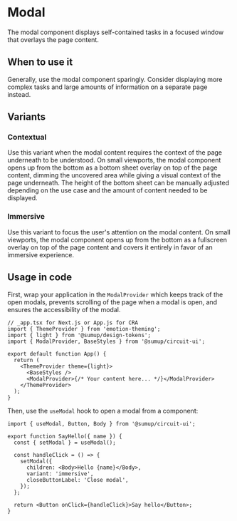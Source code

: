 
<Meta of={Stories} />

# Modal

<Status variant="stable" />

The modal component displays self-contained tasks in a focused window that overlays the page content.

<Story of={Stories.Base} />
<Props />

## When to use it

Generally, use the modal component sparingly. Consider displaying more complex tasks and large amounts of information on a separate page instead.

## Variants

<Story of={Stories.Variants} />

### Contextual

Use this variant when the modal content requires the context of the page underneath to be understood. On small viewports, the modal component opens up from the bottom as a bottom sheet overlay on top of the page content, dimming the uncovered area while giving a visual context of the page underneath. The height of the bottom sheet can be manually adjusted depending on the use case and the amount of content needed to be displayed.

### Immersive

Use this variant to focus the user's attention on the modal content. On small viewports, the modal component opens up from the bottom as a fullscreen overlay on top of the page content and covers it entirely in favor of an immersive experience.

## Usage in code

First, wrap your application in the `ModalProvider` which keeps track of the open modals, prevents scrolling of the page when a modal is open, and ensures the accessibility of the modal.

```tsx
// _app.tsx for Next.js or App.js for CRA
import { ThemeProvider } from 'emotion-theming';
import { light } from '@sumup/design-tokens';
import { ModalProvider, BaseStyles } from '@sumup/circuit-ui';

export default function App() {
  return (
    <ThemeProvider theme={light}>
      <BaseStyles />
      <ModalProvider>{/* Your content here... */}</ModalProvider>
    </ThemeProvider>
  );
}
```

Then, use the `useModal` hook to open a modal from a component:

```tsx
import { useModal, Button, Body } from '@sumup/circuit-ui';

export function SayHello({ name }) {
  const { setModal } = useModal();

  const handleClick = () => {
    setModal({
      children: <Body>Hello {name}</Body>,
      variant: 'immersive',
      closeButtonLabel: 'Close modal',
    });
  };

  return <Button onClick={handleClick}>Say hello</Button>;
}
```
